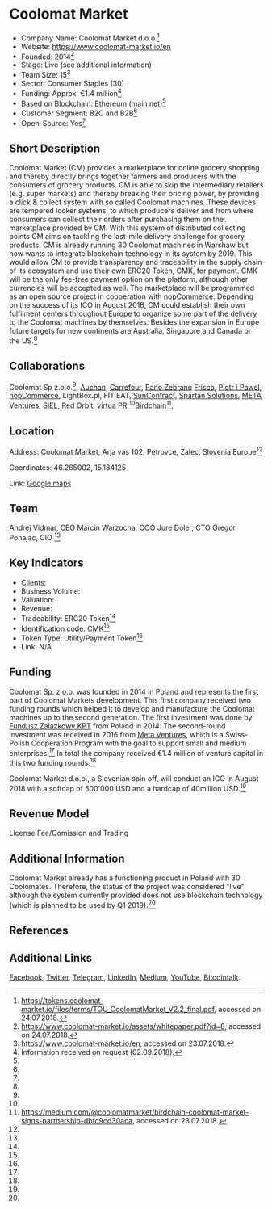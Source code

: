= Coolomat Market =

*Company Name: Coolomat Market d.o.o.<ref name="Termsofuse">https://tokens.coolomat-market.io/files/terms/TOU_CoolomatMarket_V2.2_final.pdf, accessed on 24.07.2018.</ref>
*Website: https://www.coolomat-market.io/en
*Founded: 2014<ref name="Whitepaper">https://www.coolomat-market.io/assets/whitepaper.pdf?id=8, accessed on 24.07.2018.</ref>
*Stage: Live (see additional information)
*Team Size: 15<ref name="Website">https://www.coolomat-market.io/en, accessed on 23.07.2018.</ref>
*Sector: Consumer Staples (30)
*Funding: Approx. €1.4 million<ref name="Email">Information received on request (02.09.2018).</ref> 
*Based on Blockchain: Ethereum (main net)<ref name="Whitepaper"/>
*Customer Segment: B2C and B2B<ref name="Whitepaper"/>
*Open-Source: Yes<ref name="Whitepaper"/>

==Short Description==
Coolomat Market (CM) provides a marketplace for online grocery shopping and thereby directly brings together farmers and producers with the consumers of grocery products. CM is able to skip the intermediary retailers (e.g. super markets) and thereby breaking their pricing power, by providing a click & collect system with so called Coolomat machines. These devices are tempered locker systems, to which producers deliver and from where consumers can collect their orders after purchasing them on the marketplace provided by CM. With this system of distributed collecting points CM aims on tackling the last-mile delivery challenge for grocery products. CM is already running 30 Coolomat machines in Warshaw but now wants to integrate blockchain technology in its system by 2019. This would allow CM to provide transparency and traceability in the supply chain of its ecosystem and use their own ERC20 Token, CMK, for payment. CMK will be the only fee-free payment option on the platform, although other currencies will be accepted as well. The marketplace will be programmed as an open source project in cooperation with [https://www.nopcommerce.com/ nopCommerce]. Depending on the success of its ICO in August 2018, CM could establish their own fulfilment centers throughout Europe to organize some part of the delivery to the Coolomat machines by themselves. Besides the expansion in Europe future targets for new continents are Australia, Singapore and Canada or the US.<ref name="Whitepaper"/>

==Collaborations==
Coolomat Sp z.o.o.<ref name="Whitepaper"/>,
[https://www.auchandirect.pl/auchan-warszawa/pl Auchan], [https://www.carrefour.pl/ Carrefour], [https://ranozebrano.pl Rano Zebrano] [http://www.frisco.pl Frisco], [http://www.piotripawel.pl Piotr i Pawel], [https://www.nopcommerce.com/ nopCommerce], LightBox.pl, FIT EAT, [https://suncontract.org/ SunContract], [http://www.spartan.si/ Spartan Solutions], [http://www.meta-group.com/Pages/default.aspx META Ventures], [https://siel.si/ SIEL], [https://www.red-orbit.com/ Red Orbit], [http://virtuapr.com/ virtua PR] <ref name="Whitepaper"/>[https://www.birdchain.io/ Birdchain]<ref>https://medium.com/@coolomatmarket/birdchain-coolomat-market-signs-partnership-dbfc9cd30aca, accessed on 23.07.2018.</ref>, 

==Location==
Address: Coolomat Market, Arja vas 102, Petrovce, Zalec, Slovenia Europe<ref name="Website"/>

Coordinates: 46.265002, 15.184125

Link: [https://www.google.ch/maps/place/Arja+vas+102,+3301+Petrov%C4%8De,+Slowenien/@46.2649721,15.1819575,17z/data=!3m1!4b1!4m5!3m4!1s0x47656f91b11e252b:0x53ca790faabce238!8m2!3d46.2649721!4d15.1841462 Google maps]

==Team==
Andrej Vidmar, CEO
Marcin Warzocha, COO
Jure Doler, CTO
Gregor Pohajac, CIO
<ref name="Whitepaper"/>

==Key Indicators==
*Clients: <number>
*Business Volume: <number based on annual data>
*Valuation: <number>
*Revenue: <number based on annual data>
*Tradeability: ERC20 Token<ref name="Whitepaper"/>
*Identification code: CMK<ref name="Whitepaper"/>
*Token Type: Utility/Payment Token<ref name="Whitepaper"/>
*Link: N/A

==Funding==
Coolomat Sp. z o.o. was founded in 2014 in Poland and represents the first part of Coolomat Markets development. This first company received two funding rounds which helped it to develop and manufacture the Coolomat machines up to the second generation. The first investment was done by [http://www.fzkpt.pl Fundusz Zalazkowy KPT] from Poland in 2014. The second-round investment was received in 2016 from [http://www.meta-group.com Meta Ventures], which is a Swiss-Polish Cooperation Program with the goal to support small and medium enterprises.<ref name="Whitepaper"/> In total the company received €1.4 million of venture capital in this two funding rounds.<ref name="Email"/>

Coolomat Market d.o.o., a Slovenian spin off, will conduct an ICO in August 2018 with a softcap of 500'000 USD and a hardcap of 40million USD.<ref name="Whitepaper"/>

==Revenue Model==
License Fee/Comission and Trading

==Additional Information==
Coolomat Market already has a functioning product in Poland with 30 Coolomates. Therefore, the status of the project was considered "live" although the system currently provided does not use blockchain technology (which is planned to be used by Q1 2019).<ref name="Whitepaper"/>

==References==
<references/>

==Additional Links==
[https://www.facebook.com/coolomatmarket/ Facebook], [https://twitter.com/coolomatmarket Twitter], [https://telegram.me/coolomatmarket Telegram],  [https://www.linkedin.com/company/coolomatmarket/ LinkedIn], [https://medium.com/@coolomatmarket Medium], [https://www.youtube.com/channel/UCHQDvd2jTacd1MF_IfxZC9w YouTube], [https://bitcointalk.org/index.php?topic=3293141.0 Bitcointalk].
